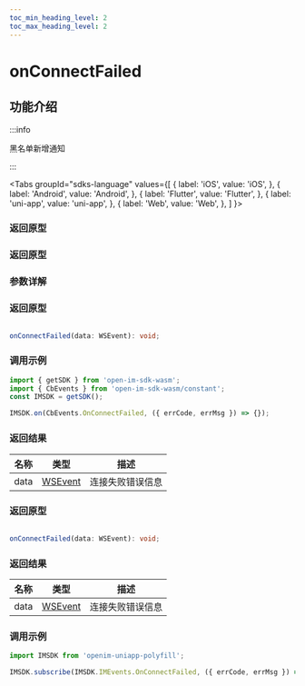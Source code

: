 ```yaml
---
toc_min_heading_level: 2
toc_max_heading_level: 2
---
```


# onConnectFailed

## 功能介绍

:::info

黑名单新增通知

:::

<Tabs
groupId="sdks-language"
values={[
{ label: 'iOS', value: 'iOS', },
{ label: 'Android', value: 'Android', },
{ label: 'Flutter', value: 'Flutter', },
{ label: 'uni-app', value: 'uni-app', },
{ label: 'Web', value: 'Web', },
]
}>

<TabItem value="Flutter">

### 返回原型

</TabItem>

<TabItem value="iOS">

### 返回原型

</TabItem>

<TabItem value="Android">

### 参数详解

</TabItem>

<TabItem value="Web">

### 返回原型

```ts showLineNumbers

onConnectFailed(data: WSEvent): void;

```

### 调用示例

```js showLineNumbers
import { getSDK } from 'open-im-sdk-wasm';
import { CbEvents } from 'open-im-sdk-wasm/constant';
const IMSDK = getSDK();

IMSDK.on(CbEvents.OnConnectFailed, ({ errCode, errMsg }) => {});
```

### 返回结果

| 名称 | 类型                                    | 描述             |
| ---- | --------------------------------------- | ---------------- |
| data | [WSEvent](docs/sdks/class/response.mdx) | 连接失败错误信息 |

</TabItem>

<TabItem value="uni-app">

### 返回原型

```ts showLineNumbers

onConnectFailed(data: WSEvent): void;

```

### 返回结果

| 名称 | 类型                                    | 描述             |
| ---- | --------------------------------------- | ---------------- |
| data | [WSEvent](docs/sdks/class/response.mdx) | 连接失败错误信息 |

### 调用示例

```js showLineNumbers
import IMSDK from 'openim-uniapp-polyfill';

IMSDK.subscribe(IMSDK.IMEvents.OnConnectFailed, ({ errCode, errMsg }) => {});
```

</TabItem>

</Tabs>
